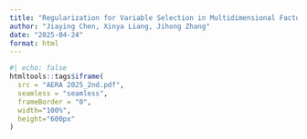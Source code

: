 ```yaml
---
title: "Regularization for Variable Selection in Multidimensional Factor and Network Models"
author: "Jiaying Chen, Xinya Liang, Jihong Zhang"
date: "2025-04-24"
format: html
---
```


```r
#| echo: false
htmltools::tags$iframe(
  src = "AERA 2025_2nd.pdf", 
  seamless = "seamless",
  frameBorder = "0",
  width="100%",
  height="600px"
)
```


